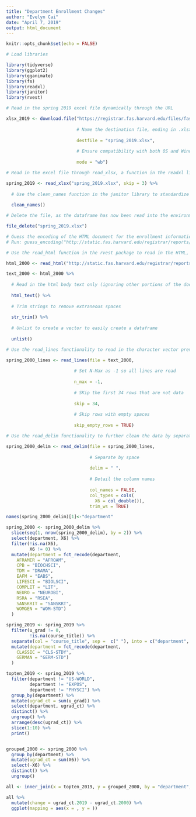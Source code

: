 ```yaml
---
title: "Department Enrollment Changes"
author: "Evelyn Cai"
date: "April 7, 2019"
output: html_document
---
```


```r
knitr::opts_chunk$set(echo = FALSE)

# Load libraries

library(tidyverse)
library(ggplot2)
library(gganimate)
library(fs)
library(readxl)
library(janitor)
library(rvest)
```

```r

# Read in the spring 2019 excel file dynamically through the URL

xlsx_2019 <- download.file("https://registrar.fas.harvard.edu/files/fas-registrar/files/class_enrollment_summary_by_term_3.22.19.xlsx",
                           
                           # Name the destination file, ending in .xlsx for easy reading through readxl
                           
                           destfile = "spring_2019.xlsx",
                           
                           # Ensure compatibility with both OS and Windows systems
                           
                           mode = "wb")

# Read in the excel file through read_xlsx, a function in the readxl library. Skip the first 3 lines of NA values

spring_2019 <- read_xlsx("spring_2019.xlsx", skip = 3) %>%
  
  # Use the clean_names function in the janitor library to standardize column names
  
  clean_names()

# Delete the file, as the dataframe has now been read into the environment

file_delete("spring_2019.xlsx")

# Guess the encoding of the HTML document for the enrollment information from the spring of 2000, since it is deprecated HTML, using the guess_encoding() function from the rvest package.
# Run: guess_encoding("http://static.fas.harvard.edu/registrar/reports/statistics/Spring_2000/CourseEnrollmentStatistics.html")

# Use the read_html function in the rvest package to read in the HTML, taking the encoding previously obtained from guess_encoding

html_2000 <- read_html("http://static.fas.harvard.edu/registrar/reports/statistics/Spring_2000/CourseEnrollmentStatistics.html", encoding = "ISO-8859-2")

text_2000 <- html_2000 %>%
  
  # Read in the html body text only (ignoring other portions of the document, such as XML)
  
  html_text() %>%
  
  # Trim strings to remove extraneous spaces
  
  str_trim() %>%
  
  # Unlist to create a vector to easily create a dataframe
  
  unlist()

# Use the read_lines functionality to read in the character vector previously obtained

spring_2000_lines <- read_lines(file = text_2000,
                                
                          # Set N-Max as -1 so all lines are read
                          
                          n_max = -1,
                          
                          # SKip the first 34 rows that are not data
                          
                          skip = 34,
                          
                          # Skip rows with empty spaces
                          
                          skip_empty_rows = TRUE)

# Use the read_delim functionality to further clean the data by separating values by spaces

spring_2000_delim <- read_delim(file = spring_2000_lines,
                                
                                # Separate by space
                                
                                delim = " ",
                                
                                # Detail the column names
                                
                                col_names = FALSE,
                                col_types = cols(
                                  X6 = col_double()),
                                trim_ws = TRUE)

names(spring_2000_delim)[1]<-"department"

spring_2000 <- spring_2000_delim %>%
  slice(seq(1, nrow(spring_2000_delim), by = 2)) %>%
  select(department, X6) %>%
  filter(!is.na(X6),
         X6 != 0) %>%
  mutate(department = fct_recode(department,
    AFRAMER = "AFROAM",
    CPB = "BIOCHSCI",
    TDM = "DRAMA",
    EAFM = "EABS",
    LIFESCI = "BIOLSCI",
    COMPLIT = "LIT",
    NEURO = "NEUROBI",
    RSRA = "RSEA",
    SANSKRIT = "SANSKRT",
    WOMGEN = "WOM-STD")
  )

spring_2019 <- spring_2019 %>%
  filter(u_grad != 0,
         !is.na(course_title)) %>%
  separate(col = "course_title", sep =  c(" "), into = c("department", "number")) %>%
  mutate(department = fct_recode(department,
    CLASSIC = "CLS-STDY",
    GERMAN = "GERM-STD")
  )
```

```r

topten_2019 <- spring_2019 %>%
  filter(department != "US-WORLD",
         department != "EXPOS",
         department != "PHYSCI") %>%
  group_by(department) %>%
  mutate(ugrad_ct = sum(u_grad)) %>%
  select(department, ugrad_ct) %>%
  distinct() %>%
  ungroup() %>%
  arrange(desc(ugrad_ct)) %>%
  slice(1:10) %>%
  print()


grouped_2000 <- spring_2000 %>%
  group_by(department) %>%
  mutate(ugrad_ct = sum(X6)) %>%
  select(-X6) %>%
  distinct() %>%
  ungroup()

all <- inner_join(x = topten_2019, y = grouped_2000, by = "department", suffix = c(".2019", ".2000"))

all %>%
  mutate(change = ugrad_ct.2019 - ugrad_ct.2000) %>%
  ggplot(mapping = aes(x = , y = ))
  
```

